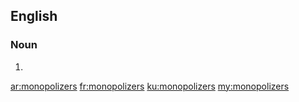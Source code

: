 ==English==

===Noun===
{{head|en|plural}}

# {{plural of|monopolizer|lang=en}}

[[ar:monopolizers]]
[[fr:monopolizers]]
[[ku:monopolizers]]
[[my:monopolizers]]